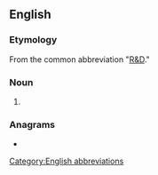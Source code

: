 ==English==

===Etymology===
From the common abbreviation "[[R&D]]."

===Noun===
{{en-noun|-}}

# {{init of|en|[[research]], [[development]] and [[demonstration]]}}

===Anagrams===
* {{anagrams|en|a=ddr|DDR|DRD}}

[[Category:English abbreviations]]
